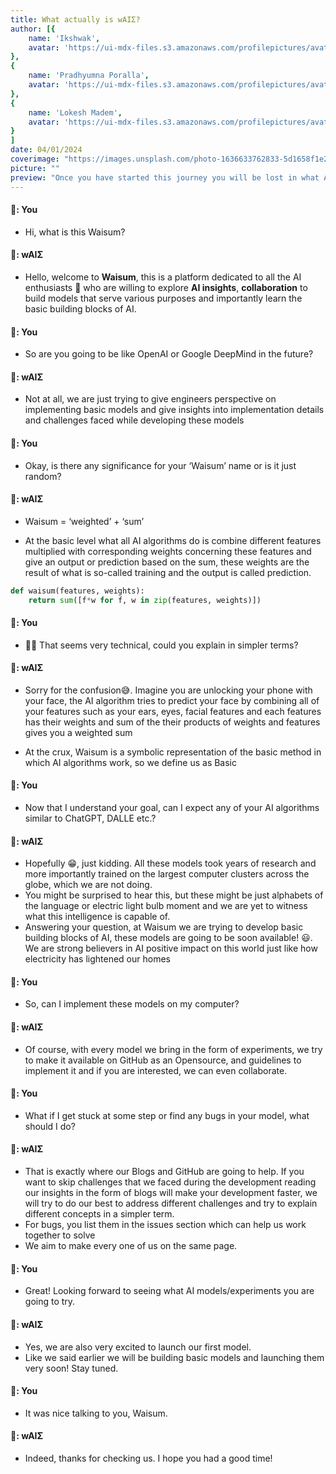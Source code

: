 ```yaml
---
title: What actually is wAIΣ?
author: [{
    name: 'Ikshwak',
    avatar: 'https://ui-mdx-files.s3.amazonaws.com/profilepictures/avatar_ikshwak.png'
},
{
    name: 'Pradhyumna Poralla',
    avatar: 'https://ui-mdx-files.s3.amazonaws.com/profilepictures/avatar_pradhyumna.png'
},
{
    name: 'Lokesh Madem',
    avatar: 'https://ui-mdx-files.s3.amazonaws.com/profilepictures/avatar_lokesh.png'
}
]
date: 04/01/2024
coverimage: "https://images.unsplash.com/photo-1636633762833-5d1658f1e29b?q=80&w=2539&auto=format&fit=crop&ixlib=rb-4.0.3&ixid=M3wxMjA3fDB8MHxwaG90by1wYWdlfHx8fGVufDB8fHx8fA%3D%3D"
picture: ""
preview: "Once you have started this journey you will be lost in what AI can do"
---
```

#### 🫵: You
* Hi, what is this Waisum?
#### 🤖: wAIΣ
* Hello, welcome to **Waisum**, this is a platform dedicated to all the AI enthusiasts 🚀 who are willing to explore **AI insights**, **collaboration** to build models that serve various purposes and importantly learn the basic building blocks of AI.
#### 🫵: You
* So are you going to be like OpenAI or Google DeepMind in the future?
#### 🤖: wAIΣ
* Not at all, we are just trying to give engineers perspective on implementing basic models and give insights into implementation details and challenges faced while developing these models

#### 🫵: You
* Okay, is there any significance for your ‘Waisum’ name or is it just random?
#### 🤖: wAIΣ
* Waisum = ‘weighted’ + ‘sum’

* At the basic level what all AI algorithms do is combine different features multiplied with corresponding weights concerning these features and give an output or prediction based on the sum, these weights are the result of what is so-called training and the output is called prediction.
```python
def waisum(features, weights):
    return sum([f*w for f, w in zip(features, weights)])
```

#### 🫵: You
* 😵‍💫 That seems very technical, could you explain in simpler terms?
#### 🤖: wAIΣ

* Sorry for the confusion😅. Imagine you are unlocking your phone with your face, the AI algorithm tries to predict your face by combining all of your features such as your ears, eyes, facial features and each features has their weights and sum of the their products of weights and features gives you a weighted sum


* At the crux, Waisum is a symbolic representation of the basic method in which AI algorithms work, so we define us as Basic



#### 🫵: You
* Now that I understand your goal, can I expect any of your AI algorithms similar to ChatGPT, DALLE etc.?
#### 🤖: wAIΣ
* Hopefully 😁, just kidding. All these models took years of research and more importantly trained on the largest computer clusters across the globe, which we are not doing.
* You might be surprised to hear this, but these might be just alphabets of the language or electric light bulb moment and we are yet to witness what this intelligence is capable of.
* Answering your question, at Waisum we are trying to develop basic building blocks of AI, these models are going to be soon available! 😃. We are strong believers in AI positive impact on this world just like how electricity has lightened our homes


#### 🫵: You
* So, can I implement these models on my computer?
#### 🤖: wAIΣ
*  Of course, with every model we bring in the form of experiments, we try to make it available on GitHub as an Opensource, and guidelines to implement it and if you are interested, we can even collaborate.




#### 🫵: You
* What if I get stuck at some step or find any bugs in your model, what should I do?
#### 🤖: wAIΣ
*  That is exactly where our Blogs and GitHub are going to help.
 If you want to skip challenges that we faced during the development reading our insights in the form of blogs will make your development faster, we will try to do our best to address different challenges and try to explain different concepts in a simpler term. 
* For bugs, you list them in the issues section which can help us work together to solve
* We aim to make every one of us on the same page.




#### 🫵: You
* Great! Looking forward to seeing what AI models/experiments you are going to try.
#### 🤖: wAIΣ
*  Yes, we are also very excited to launch our first model. 
* Like we said earlier we will be building basic models and launching them very soon! Stay tuned.

#### 🫵: You
* It was nice talking to you, Waisum.
#### 🤖: wAIΣ
*  Indeed, thanks for checking us. I hope you had a good time!

